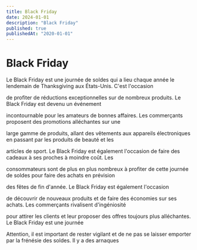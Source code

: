```yaml
---
title: Black Friday
date: 2024-01-01
description: "Black Friday"
published: true
publishedAt: "2020-01-01"
---
```


# Black Friday

Le Black Friday est une journée de soldes qui a lieu chaque année le lendemain de Thanksgiving aux États-Unis. C'est l'occasion

de profiter de réductions exceptionnelles sur de nombreux produits. Le Black Friday est devenu un événement

incontournable pour les amateurs de bonnes affaires. Les commerçants proposent des promotions alléchantes sur une

large gamme de produits, allant des vêtements aux appareils électroniques en passant par les produits de beauté et les

articles de sport. Le Black Friday est également l'occasion de faire des cadeaux à ses proches à moindre coût. Les

consommateurs sont de plus en plus nombreux à profiter de cette journée de soldes pour faire des achats en prévision

des fêtes de fin d'année. Le Black Friday est également l'occasion

de découvrir de nouveaux produits et de faire des économies sur ses achats. Les commerçants rivalisent d'ingéniosité

pour attirer les clients et leur proposer des offres toujours plus alléchantes. Le Black Friday est une journée

<Note>

Attention, il est important de rester vigilant et de ne pas se laisser emporter par la frénésie des soldes. Il y a des arnaques

</Note>
